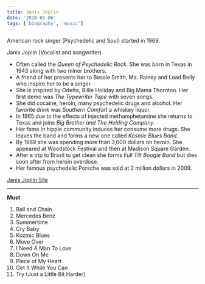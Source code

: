 ```yaml
---
title: Janis Joplin
date: '2010-01-06'
tags: ['biography', 'music']
---
```


American rock singer (Psychedelic and Soul) started in 1969.

Janis Joplin (Vocalist and songwriter)

* Often called the *Queen of Psychedelic Rock*. She was born in Texas in 1943 along with two minor brothers. 
* A friend of her presents her to Bessie Smith, Ma. Rainey and Lead Belly who inspire her to be a singer.
* She is inspired by Odetta, Billie Holiday and Big Mama Thornton. Her first demo was *The Typewriter Tape* with seven songs. 
* She did cocaine, heroin, many psychedelic drugs and alcohol. Her favorite drink was *Southern Comfort* a whiskey liquor.
* In 1965 due to the effects of injected methamphetamine she returns to Texas and joins *Big Brother and The Holding Company*. 
* Her fame in hippie community induces her consume more drugs. She leaves the band and forms a new one called *Kosmic Blues Band*.
* By 1969 she was spending more than 3,000 dollars on heroin. She appeared at Woodstock Festival and then at Madison Square Garden.
* After a trip to Brazil to get clean she forms *Full Tilt Boogie Band* but dies soon after from heroin overdose.
* Her famous psychedelic Porsche was sold at 2 million dollars in 2009. 

[Janis Joplin Site](https://janisjoplin.com/)

***

**Must**

1. Ball and Chain
2. Mercedes Benz
3. Summertime
4. Cry Baby
5. Kozmic Blues
6. Move Over
7. I Need A Man To Love
8. Down On Me
9. Piece of My Heart
10. Get It While You Can
11. Try (Just a Little Bit Harder)










